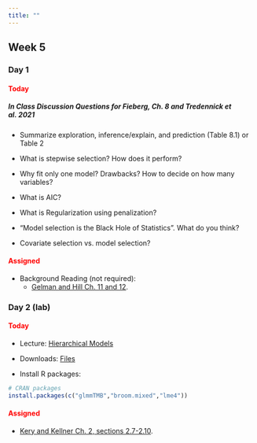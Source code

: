 ```yaml
---
title: ""
---
```


## Week 5

### Day 1

#### [Today]{style="color:red;"}

##### **In Class Discussion Questions for Fieberg, Ch. 8 and Tredennick et al. 2021**

- Summarize exploration, inference/explain, and prediction (Table 8.1) or Table 2

- What is stepwise selection? How does it perform?

- Why fit only one model? Drawbacks? How to decide on how many variables?

- What is AIC? 

- What is Regularization using penalization?

- "Model selection is the Black Hole of Statistics". What do you think?

- Covariate selection vs. model selection?

#### [Assigned]{style="color:red;"}

- Background Reading (not required):
  - <a href="/readings/Gelman and Hill Chapters 11 and 12.pdf"> Gelman and Hill Ch. 11 and 12</a>.




<!-- #### [Assigned]{style="color:red;"} -->

<!-- -   Readings for next class:  -->
<!--     - <a href="/readings/Zurr and Iano 2016.pdf">Zurr and Iano, 2016</a> -->





### Day 2 (lab)

#### [Today]{style="color:red;"}

-   Lecture: <a href="/FW680A4/hierarchical.qmd">Hierarchical Models</a>

-   Downloads: <a href="/classfiles/glmmlab/week5files.zip">Files</a>

-   Install R packages:

```r
# CRAN packages
install.packages(c("glmmTMB","broom.mixed","lme4"))
```

#### [Assigned]{style="color:red;"}

  - <a href="/readings/Kery and Kellner Chapter 2.pdf"> Kery and Kellner Ch. 2, sections 2.7-2.10</a>.

